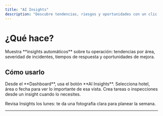 ```yaml
---
title: "AI Insights"
description: "Descubre tendencias, riesgos y oportunidades con un clic."
---
```



# ¿Qué hace?
<Info>
Muestra **insights automáticos** sobre tu operación: tendencias por área, severidad de incidentes, tiempos de respuesta y oportunidades de mejora.
</Info>


## Cómo usarlo
<Steps>
<Step title="1 · Abre AI Insights" icon="chart-bar" iconType="solid">
Desde el **Dashboard**, usa el botón **AI Insights**.
</Step>
<Step title="2 · Filtra lo relevante" icon="sliders" iconType="solid">
Selecciona hotel, área o fecha para ver lo importante de esa vista.
</Step>
<Step title="3 · Convierte en acción" icon="check-circle-2" iconType="solid">
Crea tareas o inspecciones desde un insight cuando lo necesites.
</Step>
</Steps>


<Tip>Revisa Insights los lunes: te da una fotografía clara para planear la semana.</Tip>


---